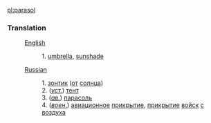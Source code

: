 [[pl:parasol]]
=== Translation ===
:[[English]]
::1.  [[umbrella]], [[sunshade]]


:[[Russian]]
::1.  [[зонтик]] ([[от]] [[солнца]]) 
::2.  (''[[уст.]]'') [[тент]] 
::3.  (''[[ав.]]'') [[парасоль]] 
::4.  (''[[воен.]]'') [[авиационное]] [[прикрытие]], [[прикрытие]] [[войск]] [[с]] [[воздух]]а